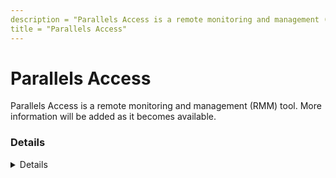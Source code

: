```yaml
---
description = "Parallels Access is a remote monitoring and management (RMM) tool. More information will be added as it becomes available."
title = "Parallels Access"
---
```




# Parallels Access

Parallels Access is a remote monitoring and management (RMM) tool. More information will be added as it becomes available.

### Details
<Details author={""}
         category={""}
         created={""}
         website={""}
         lastModified={"2/9/2024"}
         privileges={""}
         free={ "" }
         verification={""}
/>

#### Installation Paths
<Card code={ ["parallelsaccess-*.exe", "TSClient.exe", "prl_deskctl_agent.exe", "prl_deskctl_wizard.exe", "prl_pm_service.exe"] }/>





### Forensic Artifacts




#### Network Artifacts
<EuiSpacer size="xl"/>
<NetworkArtifactsTable data={ [{"Description": "Known remote domains", "Domains": ["*.parallels.com", "parallels.com/products/ras/try"], "Ports": []}] }/>




### Detections
- Detects potential network activity of Parallels Access RMM tool
  - [Sigma Rule](https://github.com/magicsword-io/LOLRMM/blob/main/detections/sigma/parallels_access_network_sigma.yml)
- Detects potential processes activity of Parallels Access RMM tool
  - [Sigma Rule](https://github.com/magicsword-io/LOLRMM/blob/main/detections/sigma/parallels_access_processes_sigma.yml)

### References
- [https://kb.parallels.com/en/129097](https://kb.parallels.com/en/129097)

